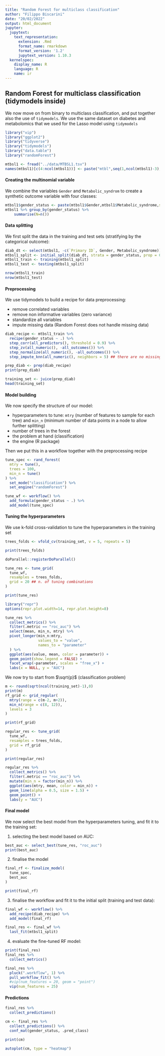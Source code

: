 ```yaml
---
title: "Random Forest for multiclass classification"
author: "Filippo Biscarini"
date: "20/02/2022"
output: html_document
jupyter:
  jupytext:
    text_representation:
      extension: .Rmd
      format_name: rmarkdown
      format_version: '1.2'
      jupytext_version: 1.10.3
  kernelspec:
    display_name: R
    language: R
    name: ir
---
```


## Random Forest for multiclass classification (tidymodels inside)

We now move on from binary to multiclass classification, and put together also the use of `tidymodels`. We use the same dataset on diabetes and metabolomics that we used for the Lasso model using `tidymodels`

```r
library("vip")
library("ggplot2")
library("tidyverse")
library("tidymodels")
library("data.table")
library("randomForest")
```

```r
mtbsl1 <- fread("../data/MTBSL1.tsv")
names(mtbsl1)[c(4:ncol(mtbsl1))] <- paste("mtbl",seq(1,ncol(mtbsl1)-3), sep = "_")
```

#### Creating the multinomial variable 

We combine the variables `Gender` and `Metabolic_syndrom` to create a synthetic outcome variable with four classes:

```r
mtbsl1$gender_status <- paste(mtbsl1$Gender,mtbsl1$Metabolic_syndrome,sep="_")
mtbsl1 %>% group_by(gender_status) %>%
    summarise(N=n())
```

#### Data splitting

We first split the data in the training and test sets (stratifying by the categorical outcome):

```r
diab_dt <- select(mtbsl1, -c(`Primary ID`, Gender, Metabolic_syndrome))
mtbsl1_split <- initial_split(diab_dt, strata = gender_status, prop = 0.75)
mtbsl1_train <- training(mtbsl1_split)
mtbsl1_test <- testing(mtbsl1_split)

nrow(mtbsl1_train)
nrow(mtbsl1_test)
```

#### Preprocessing

We use tidymodels to build a recipe for data preprocessing:

- remove correlated variables
- remove non informative variables (zero variance)
- standardize all variables
- impute missing data (Random Forest does not handle missing data)

```r
diab_recipe <- mtbsl1_train %>%
  recipe(gender_status ~ .) %>%
  step_corr(all_predictors(), threshold = 0.9) %>%
  step_zv(all_numeric(), -all_outcomes()) %>%
  step_normalize(all_numeric(), -all_outcomes()) %>%
  step_impute_knn(all_numeric(), neighbors = 5) ## there are no missing data here, but in case!
```

```r
prep_diab <- prep(diab_recipe)
print(prep_diab)
```

```r
training_set <- juice(prep_diab)
head(training_set)
```

#### Model building

We now specify the structure of our model:

- hyperparameters to tune: `mtry` (number of features to sample for each tree) and `min_n` (minimum number of data points in a node to allow further splitting)
- number of trees in the forest
- the problem at hand (classification)
- the engine (R package)

Then we put this in a workflow together with the preprocessing recipe

```r
tune_spec <- rand_forest(
  mtry = tune(),
  trees = 100,
  min_n = tune()
) %>%
  set_mode("classification") %>%
  set_engine("randomForest")
```

```r
tune_wf <- workflow() %>%
  add_formula(gender_status ~ .) %>%
  add_model(tune_spec)
```

#### Tuning the hyperparameters

We use k-fold cross-validation to tune the hyperparameters in the training set

```r
trees_folds <- vfold_cv(training_set, v = 5, repeats = 5)
```

```r
print(trees_folds)
```

```r
doParallel::registerDoParallel()

tune_res <- tune_grid(
  tune_wf,
  resamples = trees_folds,
  grid = 20 ## n. of tuning combinations
)

```

```r
print(tune_res)
```

```r
library("repr")
options(repr.plot.width=14, repr.plot.height=8)

tune_res %>%
  collect_metrics() %>%
  filter(.metric == "roc_auc") %>%
  select(mean, min_n, mtry) %>%
  pivot_longer(min_n:mtry,
               values_to = "value",
               names_to = "parameter"
  ) %>%
  ggplot(aes(value, mean, color = parameter)) +
  geom_point(show.legend = FALSE) +
  facet_wrap(~parameter, scales = "free_x") +
  labs(x = NULL, y = "AUC")
```

We now try to start from $\sqrt{p}$  (classification problem)

```r
m <- round(sqrt(ncol(training_set)-1),0)
print(m)
rf_grid <- grid_regular(
  mtry(range = c(m-2, m+2)),
  min_n(range = c(8, 12)),
  levels = 3
)
```

```r
print(rf_grid)
```

```r
regular_res <- tune_grid(
  tune_wf,
  resamples = trees_folds,
  grid = rf_grid
)
```

```r
print(regular_res)
```

```r
regular_res %>%
  collect_metrics() %>%
  filter(.metric == "roc_auc") %>%
  mutate(min_n = factor(min_n)) %>%
  ggplot(aes(mtry, mean, color = min_n)) +
  geom_line(alpha = 0.5, size = 1.5) +
  geom_point() +
  labs(y = "AUC")
```

#### Final model

We now select the best model from the hyperparameters tuning, and fit it to the training set:

1. selecting the best model based on AUC:

```r
best_auc <- select_best(tune_res, "roc_auc")
print(best_auc)
```

2. finalise the model

```r
final_rf <- finalize_model(
  tune_spec,
  best_auc
)

print(final_rf)
```

3. finalise the workflow and fit it to the initial split (training and test data):

```r
final_wf <- workflow() %>%
  add_recipe(diab_recipe) %>%
  add_model(final_rf)

final_res <- final_wf %>%
  last_fit(mtbsl1_split)
```

4. evaluate the fine-tuned RF model:

```r
print(final_res)
final_res %>%
  collect_metrics()
```

```r
final_res %>% 
  pluck(".workflow", 1) %>%   
  pull_workflow_fit() %>% 
  #vip(num_features = 20, geom = "point")
  vip(num_features = 25)
```

#### Predictions

```r
final_res %>%
  collect_predictions()
```

```r
cm <- final_res %>%
  collect_predictions() %>%
  conf_mat(gender_status, .pred_class)

print(cm)
```

```r
autoplot(cm, type = "heatmap")
```
